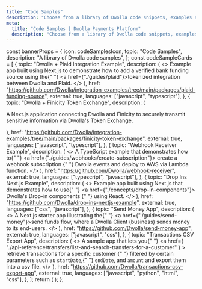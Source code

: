 ```yaml
---
title: "Code Samples"
description: "Choose from a library of Dwolla code snippets, examples and apps to learn how to implement certain functions and help accelerate your integration with the Dwolla platform."
meta:
  title: "Code Samples | Dwolla Payments Platform"
  description: "Choose from a library of Dwolla code snippets, examples and apps to learn how to implement certain functions and help accelerate your integration with the Dwolla platform."
---
```



  const bannerProps = {
    icon: codeSamplesIcon,
    topic: "Code Samples",
    description: "A library of Dwolla code samples",
  };
  const codeSampleCards = [
    {
      topic: "Dwolla + Plaid Integration Example",
      description: (
        <>
          Example app built using Next.js to demonstrate how to add a verified
          bank funding source using the{" "}
          <a href={"./guides/plaid"}>tokenized integration</a> between Dwolla
          and Plaid.
        </>
      ),
      href: "https://github.com/Dwolla/integration-examples/tree/main/packages/plaid-funding-source",
      external: true,
      languages: ["javascript", "typescript"],
    },
    {
      topic: "Dwolla + Finicity Token Exchange",
      description: (
        <p>
          A Next.js application connecting Dwolla and Finicity to securely
          transmit sensitive information via Dwolla's Token Exchange.
        </p>
      ),
      href: "https://github.com/Dwolla/integration-examples/tree/main/packages/finicity-token-exchange",
      external: true,
      languages: ["javascript", "typescript"],
    },
    {
      topic: "Webhook Receiver Example",
      description: (
        <>
          A TypeScript example that demonstrates how to{" "}
          <a href={"./guides/webhooks/create-subscription"}>
            create a webhook subscription
          </a>{" "}
          Dwolla events and deploy to AWS via Lambda function.
        </>
      ),
      href: "https://github.com/Dwolla/webhook-receiver",
      external: true,
      languages: ["typescript", "javascript"],
    },
    {
      topic: "Drop Ins Next.js Example",
      description: (
        <>
          Example app built using Next.js that demonstrates how to use{" "}
          <a href={"./concepts/drop-in-components"}>
            Dwolla's Drop-in components
          </a>{" "}
          using React.
        </>
      ),
      href: "https://github.com/Dwolla/drop-ins-nextjs-example",
      external: true,
      languages: ["css", "javascript"],
    },
    {
      topic: "Send Money App",
      description: (
        <>
          A Next.js starter app illustrating the{" "}
          <a href={"./guides/send-money"}>send funds flow</a>, where a Dwolla
          Client (business) sends money to its end-users.
        </>
      ),
      href: "https://github.com/Dwolla/send-money-app",
      external: true,
      languages: ["javascript", "css"],
    },
    {
      topic: "Transactions CSV Export App",
      description: (
        <>
          A sample app that lets you{" "}
          <a
            href={
              "./api-reference/transfers/list-and-search-transfers-for-a-customer"
            }
          >
            retrieve transactions for a specific customer
          </a>{" "}
          filtered by certain parameters such as <code>startDate</code>,{" "}
          <code>endDate</code>, and <code>amount</code> and export them into a
          csv file.
        </>
      ),
      href: "https://github.com/Dwolla/transactions-csv-export-app",
      external: true,
      languages: ["javascript", "python", "html", "css"],
    },
  ];
  return (
    <IndexPageGrid
      unfilteredCards={codeSampleCards}
      bannerProps={bannerProps}
    />
  );
};

<CodeSamplesPageGrid />
